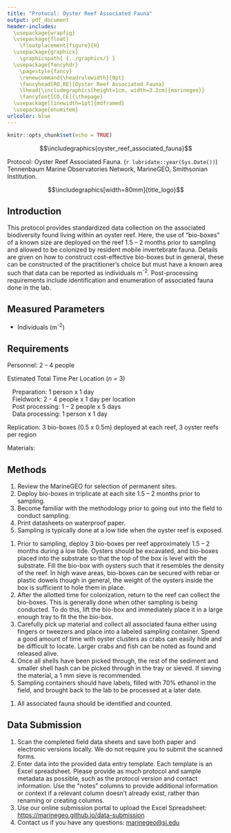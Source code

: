 ```yaml
---
title: "Protocol: Oyster Reef Associated Fauna"
output: pdf_document
header-includes:
  \usepackage{wrapfig}
  \usepackage{float}
    \floatplacement{figure}{H}
  \usepackage{graphicx}
    \graphicspath{ {../graphics/} }
  \usepackage{fancyhdr}
    \pagestyle{fancy}
    \renewcommand{\headrulewidth}{0pt}
    \fancyhead[RO,RE]{Oyster Reef Associated Fauna}
    \lhead{\includegraphics[height=1cm, width=3.2cm]{marinegeo}}
    \fancyfoot[CO,CE]{\thepage}
  \usepackage[linewidth=1pt]{mdframed}
  \usepackage{enumitem}
urlcolor: blue
---
```



```r
knitr::opts_chunk$set(echo = TRUE)
```

\noindent\rule{\textwidth}{0.4pt}

$$\includegraphics{oyster_reef_associated_fauna}$$

\underline{How to cite this work:} Protocol: Oyster Reef Associated Fauna. (`r lubridate::year(Sys.Date())`) Tennenbaum Marine Observatories Network, MarineGEO, Smithsonian Institution.

\vspace{\baselineskip}

$$\includegraphics[width=80mm]{title_logo}$$

\thispagestyle{empty}
\clearpage
\pagenumbering{arabic}

\noindent\rule{\textwidth}{0.4pt}

## Introduction

This protocol provides standardized data collection on the associated biodiversity found living within an oyster reef.  Here, the use of “bio-boxes” of a known size are deployed on the reef 1.5 – 2 months prior to sampling and allowed to be colonized by resident mobile invertebrate fauna.  Details are given on how to construct cost-effective bio-boxes but in general, these can be constructed of the practitioner’s choice but must have a known area such that data can be reported as individuals m^-2^.  Post-processing requirements include identification and enumeration of associated fauna done in the lab.

\noindent\rule{\textwidth}{0.4pt}

## Measured Parameters

*	Individuals (m^-2^)

## Requirements 

Personnel: 2 – 4 people

Estimated Total Time Per Location (*n* = 3)

|    Preparation: 1 person x 1 day
|    Fieldwork: 2 - 4 people x 1 day per location
|    Post processing: 1 – 2 people x 5 days
|    Data processing: 1 person x 1 day 

Replication: 3 bio-boxes (0.5 x 0.5m) deployed at each reef, 3 oyster reefs per region

\vspace{\baselineskip}

\begin{wrapfigure}{r}{0.45\textwidth}
  \begin{center}
    \includegraphics[width=0.45\textwidth]{biobox_example}
  \end{center}
  \caption{A fully constructed example of a biobox.}
\end{wrapfigure}

Materials:

\underline{Fieldwork:}
\renewcommand{\labelitemi}{$\square$}
\setlength{\parskip}{0.1em}
\begin{itemize}
  \item Bio-boxes (3 per reef)
    \begin{itemize}
      \item 0.5 m length PVC (1” diameter) with several holes drilled to reduce buoyancy
      \item 1” PVC elbows
      \item 5 mm vexar mesh or smaller
      \item Cable ties
    \end{itemize}
  \item Tweezers
  \item Collecting jars
  \item 70% Ethanol
  \item Large tray
\end{itemize}

\vspace{\baselineskip}
\clearpage

## Methods

\underline{Preparation:}

1.  Review the MarineGEO \underline{Oyster Reef Habitat Survey Design} for selection of permanent sites.
2.  Deploy bio-boxes in triplicate at each site 1.5 – 2 months prior to sampling.
3.  Become familiar with the methodology prior to going out into the field to conduct sampling.
4.  Print datasheets on waterproof paper.
5.  Sampling is typically done at a low tide when the oyster reef is exposed.

\vspace{\baselineskip}

\underline{Fieldwork:}

1.  Prior to sampling, deploy 3 bio-boxes per reef approximately 1.5 – 2 months during a low tide.  Oysters should be excavated, and bio-boxes placed into the substrate so that the top of the box is level with the substrate.  Fill the bio-box with oysters such that it resembles the density of the reef.  In high wave areas, bio-boxes can be secured with rebar or plastic dowels though in general, the weight of the oysters inside the box is sufficient to hole them in place.
2.  After the allotted time for colonization, return to the reef can collect the bio-boxes.  This is generally done when other sampling is being conducted.  To do this, lift the bio-box and immediately place it in a large enough tray to fit the the bio-box.
3.  Carefully pick up material and collect all associated fauna either using fingers or tweezers and place into a labeled sampling container.  Spend a good amount of time with oyster clusters as crabs can easily hide and be difficult to locate.  Larger crabs and fish can be noted as found and released alive.
4.  Once all shells have been picked through, the rest of the sediment and smaller shell hash can be picked through in the tray or sieved.  If sieving the material, a 1 mm sieve is recommended.
5.  Sampling containers should have labels, filled with 70% ethanol in the field, and brought back to the lab to be processed at a later date.

\vspace{\baselineskip}

\underline{Post-Processing:}

1.  All associated fauna should be identified and counted.

\noindent\rule{\textwidth}{0.4pt}

## Data Submission

1. Scan the completed field data sheets and save both paper and electronic versions locally. We do not require you to submit the scanned forms.
2. Enter data into the provided data entry template. Each template is an Excel spreadsheet. Please provide as much protocol and sample metadata as possible, such as the protocol version and contact information. Use the “notes” columns to provide additional information or context if a relevant column doesn’t already exist, rather than renaming or creating columns.
3. Use our online submission portal to upload the Excel Spreadsheet: [https://marinegeo.github.io/data-submission](https://marinegeo.github.io/data-submission)
4. Contact us if you have any questions: [marinegeo@si.edu](mailto:marinegeo@si.edu)